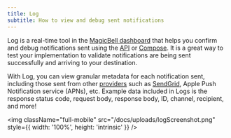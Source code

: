 ```yaml
---
title: Log
subtitle: How to view and debug sent notifications
---
```


Log is a real-time tool in the [MagicBell dashboard](https://app.magicbell.com) that helps you confirm and debug notifications sent using the [API](/docs/graphql-api/overview) or [Compose](/docs/compose). It is a great way to test your implementation to validate notifications are being sent successfully and arriving to your destination.

With Log, you can view granular metadata for each notification sent, including those sent from other [providers](/docs/email/3rd-party-email-providers) such as [SendGrid](/docs/email/sendgrid), Apple Push Notification service (APNs), etc. Example data included in Logs is the response status code, request body, response body, ID, channel, recipient, and more!

<img
  className="full-mobile"
  src="/docs/uploads/logScreenshot.png"
  style={{ width: '100%', height: 'intrinsic' }}
/>
